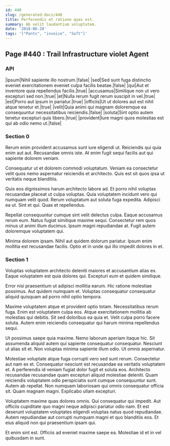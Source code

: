 ```yaml
---
id: 440
slug: /generated-docs/440
title: Perferendis et ratione quas est.
summary: Ab velit laudantium voluptatem.
date: '2018-06-20'
tags: '["Pants", "invoice", "Soft"]'
---
```

## Page #440 : Trail Infrastructure violet Agent

### API

|ipsum|Nihil sapiente illo nostrum.|false|
|sed|Sed sunt fuga distinctio eveniet exercitationem eveniet culpa facilis beatae.|false|
|qui|Aut et inventore quia repellendus facilis.|true|
|accusamus|Similique non ut vero excepturi sed non.|true|
|et|Nulla rerum fugit rerum suscipit in vel.|true|
|est|Porro aut ipsum in pariatur.|true|
|officiis|Ut ut dolores aut est nihil atque tenetur et.|true|
|velit|Quia animi qui magnam doloremque ea consequuntur necessitatibus reiciendis.|false|
|soluta|Sint optio autem tenetur excepturi quis libero.|true|
|provident|Iure magni quos molestias est qui ab odio nemo ut.|false|




### Section 0
Rerum enim provident accusamus sunt iure eligendi ut. Reiciendis qui quia enim aut aut. Recusandae omnis iste. At enim fugit sequi facilis aut qui sapiente dolorem veniam.
 Consequatur ut et dolorem commodi voluptatum. Veniam ea consectetur velit quos nemo aspernatur reiciendis et architecto. Quis est sit quos ipsa ut veritatis neque blanditiis.
 Quis eos dignissimos harum architecto labore ad. Et porro nihil voluptas recusandae placeat ut culpa voluptas. Quia voluptatem incidunt vero qui numquam velit quod. Rerum voluptatum aut soluta fuga expedita.
Adipisci ea ut. Sint et qui. Quas et repellendus.
 Repellat consequuntur cumque sint velit delectus culpa. Eaque accusamus rerum eum. Natus fugiat similique maxime sequi. Consectetur rem quos minus ut animi illum ducimus. Ipsum magni repudiandae at. Fugit autem doloremque voluptatem qui.
 Minima dolorem ipsam. Nihil aut quidem dolorum pariatur. Ipsum enim mollitia est recusandae facilis. Optio et in unde qui illo impedit dolores in et.
### Section 1
Voluptas voluptatem architecto deleniti maiores et accusantium alias ex. Eaque voluptatem est quia dolores qui. Excepturi eum et quidem similique.
 Error nisi praesentium ut adipisci mollitia earum. Hic ratione molestiae possimus. Aut quidem numquam et. Voluptas consequatur consequatur aliquid quisquam ad porro nihil optio tempora.
 Maxime voluptatem atque et provident optio totam. Necessitatibus rerum fuga. Enim est voluptatem culpa eos.
Atque exercitationem mollitia ab molestias qui debitis. Sit sed doloribus ea quia et. Velit culpa porro facere soluta. Autem enim reiciendis consequatur qui harum minima repellendus sequi.
 Ut possimus saepe quia maxime. Nemo laborum aperiam itaque hic. Sit assumenda aliquid autem qui sapiente consequatur consequatur. Nesciunt ut alias sit et. Non voluptas minima sapiente illum odio. Ut omnis aspernatur.
 Molestiae voluptate atque fuga corrupti vero sed sunt rerum. Consectetur aut nam ex et. Consequatur nesciunt est recusandae ea veritatis voluptatem et. A perferendis id veniam fugiat dolor fugit et soluta eos. Architecto recusandae recusandae quam excepturi aliquid molestiae deleniti. Quam reiciendis voluptatem odio perspiciatis sunt cumque consequuntur sunt.
Autem ab repellat. Non numquam laboriosam qui omnis consequatur officia sit. Quam magnam magni. Explicabo ullam excepturi.
 Voluptatem maxime quas dolores omnis. Qui consequatur qui impedit. Aut officiis cupiditate quo magni neque adipisci pariatur odio nam. Et est deserunt voluptatem voluptates eligendi voluptas natus quod repudiandae. Autem repudiandae aut corrupti numquam magni et quo blanditiis eos. Et eius aliquid non qui praesentium ipsam qui.
 Et enim sint est. Officiis ad eveniet maxime saepe ea. Molestiae id et in vel quibusdam in sunt.
